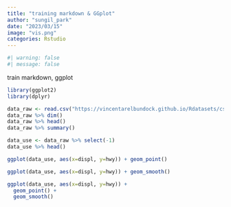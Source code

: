 ---
title: "training markdown & GGplot"
author: "sungil_park"
date: "2023/03/15"
image: "vis.png"
categories: Rstudio
---

```{r}
#| warning: false
#| message: false
```

train markdown, ggplot

```{r test}
library(ggplot2)
library(dplyr)
```

```{r import_data}
data_raw <- read.csv("https://vincentarelbundock.github.io/Rdatasets/csv/ggplot2/mpg.csv")
data_raw %>% dim()
data_raw %>% head()
data_raw %>% summary()
```

```{r}
data_use <- data_raw %>% select(-1)
data_use %>% head()
```

```{r scatter_plot}
ggplot(data_use, aes(x=displ, y=hwy)) + geom_point()
```

```{r smooth_line}
ggplot(data_use, aes(x=displ, y=hwy)) + geom_smooth()
```

```{r scatter_and_smooth_line}
ggplot(data_use, aes(x=displ, y=hwy)) + 
  geom_point() +
  geom_smooth()
```

